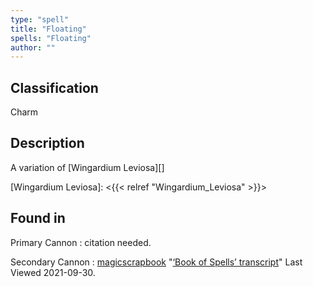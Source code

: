 ```yaml
---
type: "spell"
title: "Floating"
spells: "Floating"
author: ""
---
```


## Classification

Charm

## Description

A variation of [Wingardium Leviosa][]

[Wingardium Leviosa]: <{{< relref "Wingardium_Leviosa" >}}>

## Found in

Primary Cannon
:   citation needed.

Secondary Cannon
:   [magicscrapbook](https://magicscrapbook.tumblr.com/)
    "[‘Book of Spells’ transcript](https://magicscrapbook.tumblr.com/post/162085200042/book-of-spells-transcript)"
    Last Viewed 2021-09-30.

